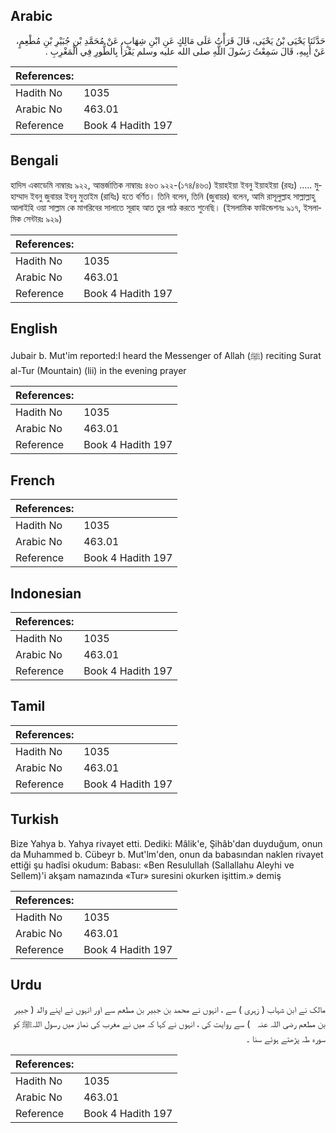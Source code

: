 ## Arabic


<div dir="rtl" lang="ar" style={{fontSize:'larger',backgroundColor:'#f8f9fa',padding:20}}>
حَدَّثَنَا يَحْيَى بْنُ يَحْيَى، قَالَ قَرَأْتُ عَلَى مَالِكٍ عَنِ ابْنِ شِهَابٍ، عَنْ مُحَمَّدِ بْنِ جُبَيْرِ بْنِ مُطْعِمٍ، عَنْ أَبِيهِ، قَالَ سَمِعْتُ رَسُولَ اللَّهِ صلى الله عليه وسلم يَقْرَأُ بِالطُّورِ فِي الْمَغْرِبِ ‏.‏
</div>
<div style={{backgroundColor:'#f8f9fa',padding:20, marginBottom: 10}}><table> <thead> <tr> <th>References:</th> <th></th> </tr> </thead> <tbody><tr><td>Hadith No</td><td>1035</td></tr><tr><td>Arabic No</td><td>463.01</td></tr><tr><td>Reference</td><td>Book 4 Hadith 197</td></tr></tbody></table></div>

## Bengali


<div dir="ltr" lang="bn" style={{fontSize:'larger',backgroundColor:'#f8f9fa',padding:20}}>
হাদিস একাডেমি নাম্বারঃ ৯২২, আন্তর্জাতিক নাম্বারঃ ৪৬৩ ৯২২-(১৭৪/৪৬৩) ইয়াহইয়া ইবনু ইয়াহইয়া (রহঃ) ..... মুহাম্মাদ ইবনু জুবায়র ইবনু মুতাইম (রাযিঃ) হতে বর্ণিত। তিনি বলেন, তিনি (জুবায়র) বলেন, আমি রাসূলুল্লাহ সাল্লাল্লাহু আলাইহি ওয়া সাল্লাম কে মাগরিবের সালাতে সূরাহ আত তুর পাঠ করতে শুনেছি। (ইসলামিক ফাউন্ডেশনঃ ৯১৭, ইসলামিক সেন্টারঃ ৯২৯)
</div>
<div style={{backgroundColor:'#f8f9fa',padding:20, marginBottom: 10}}><table> <thead> <tr> <th>References:</th> <th></th> </tr> </thead> <tbody><tr><td>Hadith No</td><td>1035</td></tr><tr><td>Arabic No</td><td>463.01</td></tr><tr><td>Reference</td><td>Book 4 Hadith 197</td></tr></tbody></table></div>

## English


<div dir="ltr" lang="en" style={{fontSize:'larger',backgroundColor:'#f8f9fa',padding:20}}>
Jubair b. Mut'im reported:I heard the Messenger of Allah (ﷺ) reciting Surat al-Tur (Mountain) (lii) in the evening prayer
</div>
<div style={{backgroundColor:'#f8f9fa',padding:20, marginBottom: 10}}><table> <thead> <tr> <th>References:</th> <th></th> </tr> </thead> <tbody><tr><td>Hadith No</td><td>1035</td></tr><tr><td>Arabic No</td><td>463.01</td></tr><tr><td>Reference</td><td>Book 4 Hadith 197</td></tr></tbody></table></div>

## French


<div dir="ltr" lang="fr" style={{fontSize:'larger',backgroundColor:'#f8f9fa',padding:20}}>

</div>
<div style={{backgroundColor:'#f8f9fa',padding:20, marginBottom: 10}}><table> <thead> <tr> <th>References:</th> <th></th> </tr> </thead> <tbody><tr><td>Hadith No</td><td>1035</td></tr><tr><td>Arabic No</td><td>463.01</td></tr><tr><td>Reference</td><td>Book 4 Hadith 197</td></tr></tbody></table></div>

## Indonesian


<div dir="ltr" lang="id" style={{fontSize:'larger',backgroundColor:'#f8f9fa',padding:20}}>

</div>
<div style={{backgroundColor:'#f8f9fa',padding:20, marginBottom: 10}}><table> <thead> <tr> <th>References:</th> <th></th> </tr> </thead> <tbody><tr><td>Hadith No</td><td>1035</td></tr><tr><td>Arabic No</td><td>463.01</td></tr><tr><td>Reference</td><td>Book 4 Hadith 197</td></tr></tbody></table></div>

## Tamil


<div dir="ltr" lang="ta" style={{fontSize:'larger',backgroundColor:'#f8f9fa',padding:20}}>

</div>
<div style={{backgroundColor:'#f8f9fa',padding:20, marginBottom: 10}}><table> <thead> <tr> <th>References:</th> <th></th> </tr> </thead> <tbody><tr><td>Hadith No</td><td>1035</td></tr><tr><td>Arabic No</td><td>463.01</td></tr><tr><td>Reference</td><td>Book 4 Hadith 197</td></tr></tbody></table></div>

## Turkish


<div dir="ltr" lang="tr" style={{fontSize:'larger',backgroundColor:'#f8f9fa',padding:20}}>
Bize Yahya b. Yahya rivayet etti. Dediki: Mâlik'e, Şihâb'dan duyduğum, onun da Muhammed b. Cübeyr b. Mut'lm'den, onun da babasından naklen rivayet ettiği şu hadîsi okudum: Babası: «Ben Resulullah (Sallallahu Aleyhi ve Sellem)'i akşam namazında «Tur» suresini okurken işittim.» demiş
</div>
<div style={{backgroundColor:'#f8f9fa',padding:20, marginBottom: 10}}><table> <thead> <tr> <th>References:</th> <th></th> </tr> </thead> <tbody><tr><td>Hadith No</td><td>1035</td></tr><tr><td>Arabic No</td><td>463.01</td></tr><tr><td>Reference</td><td>Book 4 Hadith 197</td></tr></tbody></table></div>

## Urdu


<div dir="rtl" lang="ur" style={{fontSize:'larger',backgroundColor:'#f8f9fa',padding:20}}>
مالک نے ابن شہاب ( زہری ) سے ، انہوں نے محمد بن جبیر بن مطعم سے اور انہوں نے اپنے والد ( جبیر بن مطعم ‌رضی ‌اللہ ‌عنہ ‌ ‌ ) سے روایت کی ، انہوں نے کہا کہ میں نے مغرب کی نماز میں رسول اللہﷺ کو سورہ طہ پڑھتے ہوئے سنا ۔
</div>
<div style={{backgroundColor:'#f8f9fa',padding:20, marginBottom: 10}}><table> <thead> <tr> <th>References:</th> <th></th> </tr> </thead> <tbody><tr><td>Hadith No</td><td>1035</td></tr><tr><td>Arabic No</td><td>463.01</td></tr><tr><td>Reference</td><td>Book 4 Hadith 197</td></tr></tbody></table></div>